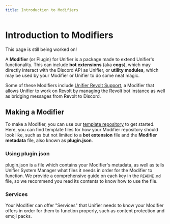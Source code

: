 ```yaml
---
title: Introduction to Modifiers
---
```


# Introduction to Modifiers

<Info>
This page is still being worked on!
</Info>

A **Modifier** (or Plugin) for Unifier is a package made to extend Unifier's functionality. This can include **bot extensions** (aka **cogs**), which may directly interact with the Discord API as Unifier, or **utility modules**, which may be used by your Modifier or Unifier to do some neat magic.

Some of these Modifiers include [Unifier Revolt Support](https://github.com/UnifierHQ/unifier-revolt), a Modifier that allows Unifier to work on Revolt by managing the Revolt bot instance as well as bridging messages from Revolt to Discord.

## Making a Modifier

To make a Modifier, you can use our [template repository](https://github.com/UnifierHQ/unifier-plugin) to get started. Here, you can find template files for how your Modifier repository should look like, such as but not limited to a **bot extension** file and the **Modifier metadata** file, also known as **plugin.json**.

### Using plugin.json

plugin.json is a file which contains your Modifier's metadata, as well as tells Unifier System Manager what files it needs in order for the Modifier to function. We provide a comprehensive guide on each key in the `README.md` file, so we recommend you read its contents to know how to use the file.

### Services

Your Modifier can offer "Services" that Unifier needs to know your Modifier offers in order for them to function properly, such as content protection and emoji packs.
